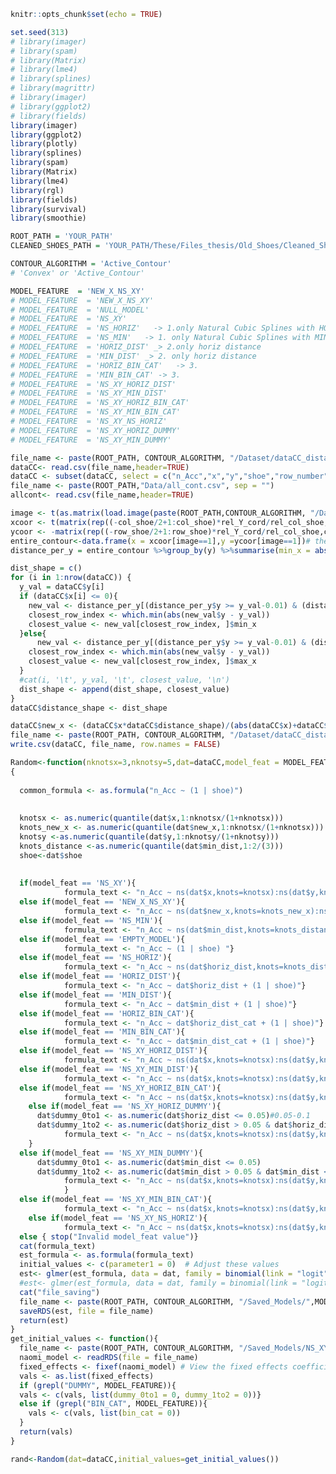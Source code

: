 ```r
knitr::opts_chunk$set(echo = TRUE)
```

```r
set.seed(313)
# library(imager)
# library(spam)
# library(Matrix)
# library(lme4)
# library(splines)
# library(magrittr)
# library(imager)
# library(ggplot2) 
# library(fields)
library(imager)
library(ggplot2) 
library(plotly)
library(splines)
library(spam)
library(Matrix)
library(lme4)
library(rgl)
library(fields)
library(survival)
library(smoothie) 
```

```r
ROOT_PATH = 'YOUR_PATH'
CLEANED_SHOES_PATH = 'YOUR_PATH/These/Files_thesis/Old_Shoes/Cleaned_Shoes/'

CONTOUR_ALGORITHM = 'Active_Contour'
# 'Convex' or 'Active_Contour' 

MODEL_FEATURE  = 'NEW_X_NS_XY'
# MODEL_FEATURE  = 'NEW_X_NS_XY'
# MODEL_FEATURE  = 'NULL_MODEL'
# MODEL_FEATURE  = 'NS_XY'
# MODEL_FEATURE  = 'NS_HORIZ'   -> 1.only Natural Cubic Splines with HORIZ
# MODEL_FEATURE  = 'NS_MIN'   -> 1. only Natural Cubic Splines with MIN DIST
# MODEL_FEATURE  = 'HORIZ_DIST' _> 2.only horiz distance 
# MODEL_FEATURE  = 'MIN_DIST' _> 2. only horiz distance 
# MODEL_FEATURE  = 'HORIZ_BIN_CAT'   -> 3.
# MODEL_FEATURE  = 'MIN_BIN_CAT' -> 3.
# MODEL_FEATURE  = 'NS_XY_HORIZ_DIST'
# MODEL_FEATURE  = 'NS_XY_MIN_DIST'
# MODEL_FEATURE  = 'NS_XY_HORIZ_BIN_CAT'
# MODEL_FEATURE  = 'NS_XY_MIN_BIN_CAT'
# MODEL_FEATURE  = 'NS_XY_NS_HORIZ'
# MODEL_FEATURE  = 'NS_XY_HORIZ_DUMMY'
# MODEL_FEATURE  = 'NS_XY_MIN_DUMMY'


```



```r


file_name <- paste(ROOT_PATH, CONTOUR_ALGORITHM, "/Dataset/dataCC_distance.csv", sep = "")
dataCC<- read.csv(file_name,header=TRUE)
dataCC <- subset(dataCC, select = c("n_Acc","x","y","shoe","row_number","horiz_dist"))
file_name <- paste(ROOT_PATH,"Data/all_cont.csv", sep = "")
allcont<- read.csv(file_name,header=TRUE)
```





```r

image <- t(as.matrix(load.image(paste(ROOT_PATH,CONTOUR_ALGORITHM, "/Dataset/new_contour_135.png", sep = ""))))
xcoor <- t(matrix(rep((-col_shoe/2+1:col_shoe)*rel_Y_cord/rel_col_shoe,row_shoe),col_shoe,row_shoe))
ycoor <- -matrix(rep((-row_shoe/2+1:row_shoe)*rel_Y_cord/rel_col_shoe,col_shoe),row_shoe,col_shoe)
entire_contour<-data.frame(x = xcoor[image==1],y =ycoor[image==1])# the data 
distance_per_y = entire_contour %>%group_by(y) %>%summarise(min_x = abs(min(x)),max_x = max(x))

dist_shape = c()
for (i in 1:nrow(dataCC)) {
  y_val = dataCC$y[i]
  if (dataCC$x[i] <= 0){
    new_val <- distance_per_y[(distance_per_y$y >= y_val-0.01) & (distance_per_y$y <= y_val+0.01), c('y','min_x')]
    closest_row_index <- which.min(abs(new_val$y - y_val))
    closest_value <- new_val[closest_row_index, ]$min_x
  }else{
      new_val <- distance_per_y[(distance_per_y$y >= y_val-0.01) & (distance_per_y$y <= y_val+0.01), c('y','max_x')]
    closest_row_index <- which.min(abs(new_val$y - y_val))
    closest_value <- new_val[closest_row_index, ]$max_x
  }
  #cat(i, '\t', y_val, '\t', closest_value, '\n')
  dist_shape <- append(dist_shape, closest_value)
}
dataCC$distance_shape <- dist_shape

dataCC$new_x <- (dataCC$x*dataCC$distance_shape)/(abs(dataCC$x)+dataCC$horiz_dist)
file_name <- paste(ROOT_PATH, CONTOUR_ALGORITHM, "/Dataset/dataCC_distance.csv", sep = "")
write.csv(dataCC, file_name, row.names = FALSE)
```

```r
Random<-function(nknotsx=3,nknotsy=5,dat=dataCC,model_feat = MODEL_FEATURE, initial_values )
{
  
  common_formula <- as.formula("n_Acc ~ (1 | shoe)")
  
  
  knotsx <- as.numeric(quantile(dat$x,1:nknotsx/(1+nknotsx)))
  knots_new_x <- as.numeric(quantile(dat$new_x,1:nknotsx/(1+nknotsx)))
  knotsy <-as.numeric(quantile(dat$y,1:nknotsy/(1+nknotsy)))
  knots_distance <-as.numeric(quantile(dat$min_dist,1:2/(3)))
  shoe<-dat$shoe
  
  
  if(model_feat == 'NS_XY'){
            formula_text <- "n_Acc ~ ns(dat$x,knots=knotsx):ns(dat$y,knots=knotsy) + (1 | shoe) "}
  else if(model_feat == 'NEW_X_NS_XY'){
            formula_text <- "n_Acc ~ ns(dat$new_x,knots=knots_new_x):ns(dat$y,knots=knotsy) + (1 | shoe) "}
  else if(model_feat == 'NS_MIN'){
            formula_text <- "n_Acc ~ ns(dat$min_dist,knots=knots_distance) + (1 | shoe) "}
  else if(model_feat == 'EMPTY_MODEL'){
            formula_text <- "n_Acc ~ (1 | shoe) "}
  else if(model_feat == 'NS_HORIZ'){
            formula_text <- "n_Acc ~ ns(dat$horiz_dist,knots=knots_distance) + (1 | shoe) "}
  else if(model_feat == 'HORIZ_DIST'){
            formula_text <- "n_Acc ~ dat$horiz_dist + (1 | shoe)"}
  else if(model_feat == 'MIN_DIST'){
            formula_text <- "n_Acc ~ dat$min_dist + (1 | shoe)"}
  else if(model_feat == 'HORIZ_BIN_CAT'){
            formula_text <- "n_Acc ~ dat$horiz_dist_cat + (1 | shoe)"}
  else if(model_feat == 'MIN_BIN_CAT'){
            formula_text <- "n_Acc ~ dat$min_dist_cat + (1 | shoe)"}
  else if(model_feat == 'NS_XY_HORIZ_DIST'){
            formula_text <- "n_Acc ~ ns(dat$x,knots=knotsx):ns(dat$y,knots=knotsy) + dat$horiz_dist + (1 | shoe) "}
  else if(model_feat == 'NS_XY_MIN_DIST'){
            formula_text <- "n_Acc ~ ns(dat$x,knots=knotsx):ns(dat$y,knots=knotsy) + dat$min_dist + (1 | shoe) "}
  else if(model_feat == 'NS_XY_HORIZ_BIN_CAT'){
            formula_text <- "n_Acc ~ ns(dat$x,knots=knotsx):ns(dat$y,knots=knotsy) + dat$horiz_dist_cat + (1 | shoe) "}
    else if(model_feat == 'NS_XY_HORIZ_DUMMY'){
      dat$dummy_0to1 <- as.numeric(dat$horiz_dist <= 0.05)#0.05-0.1
      dat$dummy_1to2 <- as.numeric(dat$horiz_dist > 0.05 & dat$horiz_dist <= 0.1)
            formula_text <- "n_Acc ~ ns(dat$x,knots=knotsx):ns(dat$y,knots=knotsy) + dat$dummy_0to1 + dat$dummy_1to2 +  (1 | shoe) "
    }
  else if(model_feat == 'NS_XY_MIN_DUMMY'){
      dat$dummy_0to1 <- as.numeric(dat$min_dist <= 0.05)
      dat$dummy_1to2 <- as.numeric(dat$min_dist > 0.05 & dat$min_dist <= 0.1)
            formula_text <- "n_Acc ~ ns(dat$x,knots=knotsx):ns(dat$y,knots=knotsy) + dat$dummy_0to1 + dat$dummy_1to2 +  (1 | shoe) "
            }
  else if(model_feat == 'NS_XY_MIN_BIN_CAT'){
            formula_text <- "n_Acc ~ ns(dat$x,knots=knotsx):ns(dat$y,knots=knotsy) + dat$min_dist_cat + (1 | shoe) "}
    else if(model_feat == 'NS_XY_NS_HORIZ'){
            formula_text <- "n_Acc ~ ns(dat$x,knots=knotsx):ns(dat$y,knots=knotsy) + ns(dat$horiz_dist,knots=knots_distance) + (1 | shoe) "}
  else { stop("Invalid model_feat value")}
  cat(formula_text)
  est_formula <- as.formula(formula_text)  
  initial_values <- c(parameter1 = 0)  # Adjust these values
  est<- glmer(est_formula, data = dat, family = binomial(link = "logit"), control =glmerControl(optimizer="nlminbwrap"))#,  start = initial_values)
  #est<- glmer(est_formula, data = dat, family = binomial(link = "logit"), control =glmerControl(optimizer="bobyqa"))nlminbwrap
  cat("file_saving")
  file_name <- paste(ROOT_PATH, CONTOUR_ALGORITHM, "/Saved_Models/",MODEL_FEATURE,"_RELATIVE.rds", sep = "")
  saveRDS(est, file = file_name)
  return(est)
}
get_initial_values <- function(){
  file_name <- paste(ROOT_PATH, CONTOUR_ALGORITHM, "/Saved_Models/NS_XY.rds", sep = "")
  naomi_model <- readRDS(file = file_name)
  fixed_effects <- fixef(naomi_model) # View the fixed effects coefficients print(fixed_effects) 
  vals <- as.list(fixed_effects)
  if (grepl("DUMMY", MODEL_FEATURE)){ 
  vals <- c(vals, list(dummy_0to1 = 0, dummy_1to2 = 0))}
  else if (grepl("BIN_CAT", MODEL_FEATURE)){
    vals <- c(vals, list(bin_cat = 0))
  }
  return(vals) 
}

rand<-Random(dat=dataCC,initial_values=get_initial_values())
```


  

